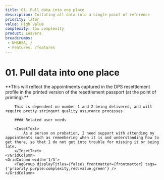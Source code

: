 ```yaml
---
title: 01. Pull data into one place
description: Collating all data into a single point of reference
priority: later
value: High Value
complexity: low complexity
product: Leavers
breadcrumbs:
 - NHSBSA, /
 - Features, /features
---
```

# 01. Pull data into one place
<GridRow>
    <GridColumn width='2/3'>
        <LeadParagraph>**This will reflect the appointments captured in the DPS resettlement profile in the printed version of the resettlement passport (at the point of printing).**</LeadParagraph>

        This is dependent on number 1 and 2 being delivered, and will require pretty stringent quality assurance processes.

        #### Related user needs

        <InsetText>
            As a person on probation, I need support with attending my appointments such as remembering when it is and understanding how to get there, so that I do not get into trouble for missing it or being late.
        </InsetText>
    </GridColumn>
    <GridColumn width='1/3'>
        <TagGroup displayTitles={false} frontmatter={frontmatter} tags={'priority,purple:complexity,red:value,green'} />
    </GridColumn>
</GridRow>
